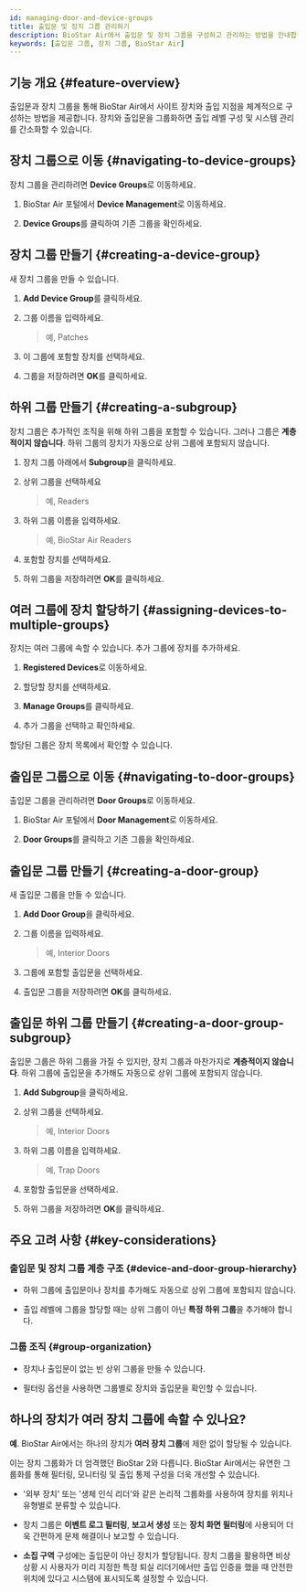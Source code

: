 ```yaml
---
id: managing-door-and-device-groups
title: 출입문 및 장치 그룹 관리하기
description: BioStar Air에서 출입문 및 장치 그룹을 구성하고 관리하는 방법을 안내합니다. 이를 통해 출입 통제 구성을 간소화하고 시스템을 효율적으로 관리할 수 있습니다.
keywords: [출입문 그룹, 장치 그룹, BioStar Air]
---
```



## 기능 개요 {#feature-overview}

출입문과 장치 그룹을 통해 BioStar Air에서 사이트 장치와 출입 지점을 체계적으로 구성하는 방법을 제공합니다. 장치와 출입문을 그룹화하면 출입 레벨 구성 및 시스템 관리를 간소화할 수 있습니다.

<CustomerNote />


## 장치 그룹으로 이동 {#navigating-to-device-groups}

장치 그룹을 관리하려면 **Device Groups**로 이동하세요.

1. BioStar Air 포털에서 **Device Management**로 이동하세요.

1. **Device Groups**를 클릭하여 기존 그룹을 확인하세요.

<YouTube videoId="nx1V3F402No" />


## 장치 그룹 만들기 {#creating-a-device-group}

새 장치 그룹을 만들 수 있습니다.

1. **Add Device Group**를 클릭하세요.

1. 그룹 이름을 입력하세요. 

    > 예, Patches

1. 이 그룹에 포함할 장치를 선택하세요.

1. 그룹을 저장하려면 **OK**를 클릭하세요.


## 하위 그룹 만들기 {#creating-a-subgroup}

장치 그룹은 추가적인 조직을 위해 하위 그룹을 포함할 수 있습니다. 그러나 그룹은 **계층적이지 않습니다**. 하위 그룹의 장치가 자동으로 상위 그룹에 포함되지 않습니다.

1. 장치 그룹 아래에서 **Subgroup**을 클릭하세요.

1. 상위 그룹을 선택하세요 

    > 예, Readers

1. 하위 그룹 이름을 입력하세요.

    > 예, BioStar Air Readers

1. 포함할 장치를 선택하세요.

1. 하위 그룹을 저장하려면 **OK**를 클릭하세요.


## 여러 그룹에 장치 할당하기 {#assigning-devices-to-multiple-groups}

장치는 여러 그룹에 속할 수 있습니다. 추가 그룹에 장치를 추가하세요.

1. **Registered Devices**로 이동하세요.

1. 할당할 장치를 선택하세요.

1. **Manage Groups**를 클릭하세요.

1. 추가 그룹을 선택하고 확인하세요.

할당된 그룹은 장치 목록에서 확인할 수 있습니다.


## 출입문 그룹으로 이동 {#navigating-to-door-groups}

출입문 그룹을 관리하려면 **Door Groups**로 이동하세요.

1. BioStar Air 포털에서 **Door Management**로 이동하세요.

1. **Door Groups**를 클릭하고 기존 그룹을 확인하세요.


## 출입문 그룹 만들기 {#creating-a-door-group}

새 출입문 그룹을 만들 수 있습니다.

1. **Add Door Group**을 클릭하세요.

1. 그룹 이름을 입력하세요.

    > 예, Interior Doors

1. 그룹에 포함할 출입문을 선택하세요.

1. 출입문 그룹을 저장하려면 **OK**를 클릭하세요.


## 출입문 하위 그룹 만들기 {#creating-a-door-group-subgroup}

출입문 그룹은 하위 그룹을 가질 수 있지만, 장치 그룹과 마찬가지로 **계층적이지 않습니다**. 하위 그룹에 출입문을 추가해도 자동으로 상위 그룹에 포함되지 않습니다.

1. **Add Subgroup**을 클릭하세요.

1. 상위 그룹을 선택하세요.
    > 예, Interior Doors

1. 하위 그룹 이름을 입력하세요.

    > 예, Trap Doors

1. 포함할 출입문을 선택하세요.

1. 하위 그룹을 저장하려면 **OK**를 클릭하세요.


## 주요 고려 사항 {#key-considerations}

### 출입문 및 장치 그룹 계층 구조 {#device-and-door-group-hierarchy}

* 하위 그룹에 출입문이나 장치를 추가해도 자동으로 상위 그룹에 포함되지 않습니다.

* 출입 레벨에 그룹을 할당할 때는 상위 그룹이 아닌 **특정 하위 그룹**을 추가해야 합니다.

### 그룹 조직 {#group-organization}

* 장치나 출입문이 없는 빈 상위 그룹을 만들 수 있습니다.

* 필터링 옵션을 사용하면 그룹별로 장치와 출입문을 확인할 수 있습니다.


## 하나의 장치가 여러 장치 그룹에 속할 수 있나요?

**예**. BioStar Air에서는 하나의 장치가 **여러 장치 그룹**에 제한 없이 할당될 수 있습니다.

이는 장치 그룹화가 더 엄격했던 BioStar 2와 다릅니다. BioStar Air에서는 유연한 그룹화를 통해 필터링, 모니터링 및 출입 통제 구성을 더욱 개선할 수 있습니다.

* '외부 장치' 또는 '생체 인식 리더'와 같은 논리적 그룹화를 사용하여 장치를 위치나 유형별로 분류할 수 있습니다.

* 장치 그룹은 **이벤트 로그 필터링**, **보고서 생성** 또는 **장치 화면 필터링**에 사용되어 더욱 간편하게 문제 해결이나 보고할 수 있습니다.

* **소집 구역** 구성에는 출입문이 아닌 장치가 할당됩니다. 장치 그룹을 활용하면 비상 상황 시 사용자가 미리 지정한 특정 퇴실 리더기에서만 출입 인증을 했을 때 안전한 위치에 있다고 시스템에 표시되도록 설정할 수 있습니다.